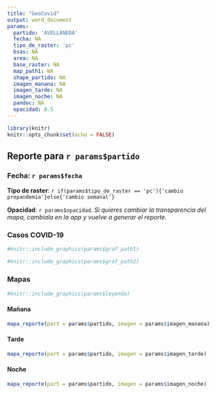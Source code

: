 ```yaml
---
title: "GeoCovid"
output: word_document
params:
  partido: 'AVELLANEDA'
  fecha: NA
  tipo_de_raster: 'pc'
  bsas: NA
  area: NA
  base_raster: NA
  map_path1: NA
  shape_partido: NA
  imagen_manana: NA
  imagen_tarde: NA
  imagen_noche: NA
  pandoc: NA
  opacidad: 0.5
---
```


```r
library(knitr)
knitr::opts_chunk$set(echo = FALSE)

```

## Reporte para `r params$partido` 
### Fecha: `r params$fecha`
**Tipo de raster**: `r if(params$tipo_de_raster == 'pc'){'cambio prepandemia'}else{'cambio semanal'}`

**Opacidad**: `r params$opacidad`. 
*Si quieres cambiar la transparencia del mapa, cambiala en la app y vuelve a
generar el reporte.*

### Casos COVID-19
```r

#knitr::include_graphics(params$graf_path1)

```

```r

#knitr::include_graphics(params$graf_path2)

```

### Mapas

```r

#knitr::include_graphics(params$leyenda)

```

#### Mañana



```r

mapa_reporte(part = params$partido, imagen = params$imagen_manana)

```


#### Tarde
```r


mapa_reporte(part = params$partido, imagen = params$imagen_tarde)

```

#### Noche
```r


mapa_reporte(part = params$partido, imagen = params$imagen_noche)

```